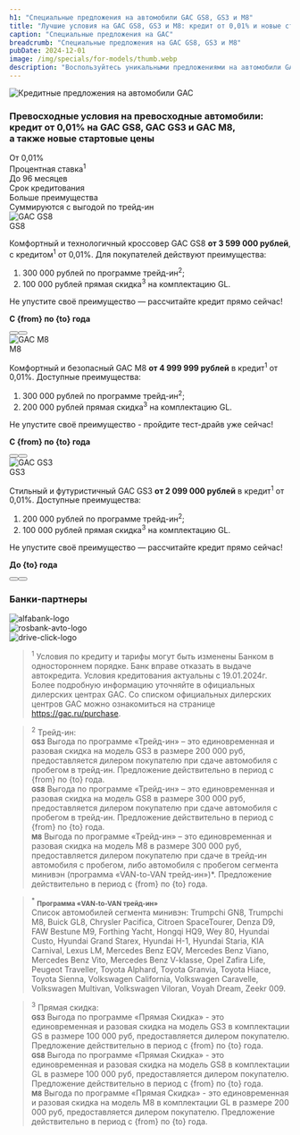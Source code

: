 ```yaml
---
h1: "Специальные предложения на автомобили GAC GS8, GS3 и M8"
title: "Лучшие условия на GAC GS8, GS3 и M8: кредит от 0,01% и новые стартовые цены"
caption: "Специальные предложения на GAC"
breadcrumb: "Специальные предложения на GAC GS8, GS3 и M8"
pubDate: 2024-12-01
image: /img/specials/for-models/thumb.webp
description: "Воспользуйтесь уникальными предложениями на автомобили GAC! Получите кредит от 0,01% на модели GS8, GS3 и M8. Успейте приобрести превосходные автомобили по новым стартовым ценам!"
---
```




<picture>
	<source media="(min-width: 768px)" srcset="/img/specials/for-models/banner.webp" />
	<source media="(min-width: 320px)" srcset="/img/specials/for-models/thumb.webp" />
	<img src="/img/specials/for-models/banner.webp" class="mb-10" alt="Кредитные предложения на автомобили GAC" />
</picture>

<h3 class="font-bold uppercase text-center !text-xl sm:!text-2xl lg:!text-3xl !mb-10 lg:!mb-20">Превосходные условия на превосходные автомобили: <br class="hidden lg:block" />кредит от 0,01% на GAC GS8, GAC GS3 и GAC M8, <br class="hidden lg:block" />а также новые стартовые цены</h3>

<div class="grid lg:grid-cols-3 gap-y-10 mb-14 sm:mb-20">
	<div class="text-center">
		<div class="text-xl sm:text-3xl font-bold sm:mb-4">От 0,01%</div>
		<div>Процентная ставка<sup>1</sup></div>
	</div>
	<div class="text-center">
		<div class="text-xl sm:text-3xl font-bold sm:mb-4">До 96 месяцев</div>
		<div>Срок кредитования</div>
	</div>
	<div class="text-center">
		<div class="text-xl sm:text-3xl font-bold sm:mb-4">Больше преимущества</div>
		<div>Суммируются с выгодой по трейд-ин</div>
	</div>
</div>

<div class="flex flex-col lg:flex-row mb-14 lg:mb-20">
	<img src="/img/specials/for-models/gs8.webp" class="h-auto object-cover object-center w-full lg:w-1/2" alt="GAC GS8" />
	<div class="w-full lg:w-1/2 lg:pl-10 xl:pl-20 py-10">	
		<div class="text-xl sm:text-3xl xl:text-4xl font-bold mb-7">GS8</div>
		<p>Комфортный и технологичный кроссовер GAC GS8 <b>от 3 599 000 рублей</b>, с кредитом<sup>1</sup> от 0,01%. Для покупателей действуют преимущества:</p>
		<ol class="list-decimal space-y-6 pl-5 *:text-base *:sm:text-xl !mb-6 sm:!mb-10">
			<li>300 000 рублей по программе трейд-ин<sup>2</sup>;</li>
			<li>100 000 рублей прямая скидка<sup>3</sup> на комплектацию GL.</li>
		</ol>
		<p>Не упустите своё преимущество — рассчитайте кредит прямо сейчас!</p>
		<p><b>С {from} по {to} года</b></p>
		<div class="flex gap-4 mt-10">
			<Button 
				classes="popup-link w-fit inline-block !px-4 xl:!px-8 !py-2 xl:!py-3 !text-white !no-underline !mb-0" 
				url="#common-modal" 
				title="Рассчитать кредит"
				dataTitle="Получить предложение по кредиту на GAC GS8"
				dataFormName={`Рассчитать кредит. Получить предложение по кредиту на GAC GS8`}
			/>
			<Button 
				classes="popup-link btn black btn-o w-fit inline-block !px-4 xl:!px-8 !py-2 xl:!py-3 !no-underline !mb-0" 
				url="#common-modal" 
				title="Записаться на тест-драйв"
				dataTitle="Записаться на тест-драйв. GAC GS8"
				dataFormName={`Записаться на тест-драйв. GAC GS8`}
			/>
		</div>
	</div>
</div>

<div class="flex flex-col lg:flex-row-reverse mb-14 lg:mb-20">
	<img src="/img/specials/for-models/m8.webp" class="h-auto object-cover object-center w-full lg:w-1/2" alt="GAC M8" />
	<div class="w-full lg:w-1/2 lg:pr-10 xl:pr-20 py-10">	
		<div class="text-xl sm:text-3xl xl:text-4xl font-bold mb-7">M8</div>
		<p>Комфортный и безопасный GAC M8 <b>от 4 999 999 рублей</b> в кредит<sup>1</sup> от 0,01%. Доступные преимущества:</p>
		<ol class="list-decimal space-y-6 pl-5 *:text-base *:sm:text-xl !mb-6 sm:!mb-10">
			<li>300 000 рублей по программе трейд-ин<sup>2</sup>;</li>
			<li>200 000 рублей прямая скидка<sup>3</sup> на комплектацию GL.</li>
		</ol>
		<p>Не упустите своё преимущество - пройдите тест-драйв уже сейчас!</p>
		<p><b>С {from} по {to} года</b></p>
		<div class="flex gap-4 mt-10">
			<Button 
				classes="popup-link w-fit inline-block !px-4 xl:!px-8 !py-2 xl:!py-3 !text-white !no-underline !mb-0" 
				url="#common-modal" 
				title="Рассчитать кредит"
				dataTitle="Получить предложение по кредиту на GAC M8"
				dataFormName={`Рассчитать кредит. Получить предложение по кредиту на GAC M8`}
			/>
			<Button 
				classes="popup-link btn black btn-o w-fit inline-block !px-4 xl:!px-8 !py-2 xl:!py-3 !no-underline !mb-0" 
				url="#common-modal" 
				title="Записаться на тест-драйв"
				dataTitle="Записаться на тест-драйв. GAC M8"
				dataFormName={`Записаться на тест-драйв. GAC M8`}
			/>
		</div>
	</div>
</div>

<div class="flex flex-col lg:flex-row mb-14 lg:mb-20">
	<img src="/img/specials/for-models/gs3.webp" class="h-auto object-cover object-center w-full lg:w-1/2" alt="GAC GS3" />
	<div class="w-full lg:w-1/2 lg:pl-10 xl:pl-20 py-10">	
		<div class="text-xl sm:text-3xl xl:text-4xl font-bold mb-7">GS3</div>
		<p>Стильный и футуристичный GAC GS3 <b>от 2 099 000 рублей</b> в кредит<sup>1</sup> от 0,01%. Доступные преимущества:</p>
		<ol class="list-decimal space-y-6 pl-5 *:text-base *:sm:text-xl !mb-6 sm:!mb-10">
			<li>200 000 рублей по программе трейд-ин<sup>2</sup>;</li>
			<li>100 000 рублей прямая скидка<sup>3</sup> на комплектацию GL.</li>
		</ol>
		<p>Не упустите своё преимущество — рассчитайте кредит прямо сейчас!</p>
		<p><b>До {to} года</b></p>
		<div class="flex gap-4 mt-10">
			<Button 
				classes="popup-link w-fit inline-block !px-4 xl:!px-8 !py-2 xl:!py-3 !text-white !no-underline !mb-0" 
				url="#common-modal" 
				title="Рассчитать кредит"
				dataTitle="Получить предложение по кредиту на GAC GS3"
				dataFormName={`Рассчитать кредит. Получить предложение по кредиту на GAC GS3`}
			/>
			<Button 
				classes="popup-link btn black btn-o w-fit inline-block !px-4 xl:!px-8 !py-2 xl:!py-3 !no-underline !mb-0" 
				url="#common-modal" 
				title="Записаться на тест-драйв"
				dataTitle="Записаться на тест-драйв. GAC GS3"
				dataFormName={`Записаться на тест-драйв. GAC GS3`}
			/>
		</div>
	</div>
</div>

<h3 class="font-bold uppercase text-center !text-2xl sm:!text-3xl !mb-10 lg:!mb-20">Банки-партнеры</h3>

<div class="grid lg:grid-cols-3 gap-y-10 mb-14 sm:mb-20">
	<div class="text-center">
		<img src="/img/banks/alfabank-logo.svg" alt="alfabank-logo" />
	</div>
	<div class="text-center">
		<img src="/img/banks/rosbank-avto.png" alt="rosbank-avto-logo" />
	</div>
	<div class="text-center">
		<img src="/img/banks/drive-click.png" alt="drive-click-logo" />
	</div>
</div>

<SpecialSalonsInfo />

> <sup>1</sup> Условия по кредиту и тарифы могут быть изменены Банком в одностороннем порядке. Банк вправе отказать в выдаче автокредита. Условия кредитования актуальны с 19.01.2024г. Более подробную информацию уточняйте в официальных дилерских центрах GAC. Со списком официальных дилерских центров GAC можно ознакомиться на странице https://gac.ru/purchase.

> <sup>2</sup> Трейд-ин:
<br/><b><small>GS3</small></b> Выгода по программе «Трейд-ин»  – это единовременная и разовая скидка на модель GS3  в размере 200 000 руб, предоставляется дилером покупателю при сдаче автомобиля с пробегом в трейд-ин. Предложение действительно в период с {from} по {to} года.
<br/><b><small>GS8</small></b> Выгода по программе «Трейд-ин»  – это единовременная и разовая скидка на модель GS8  в размере 300 000 руб, предоставляется дилером покупателю при сдаче автомобиля с пробегом в трейд-ин. Предложение действительно в период с {from} по {to} года.
<br/><b><small>M8</small></b> Выгода по программе «Трейд-ин»  – это единовременная и разовая скидка на модель М8  в размере 300 000 руб, предоставляется дилером покупателю при сдаче в трейд-ин автомобиля с пробегом, либо автомобиля с пробегом сегмента минивэн (программа «VAN-to-VAN трейд-ин»)*. Предложение действительно в период с {from} по {to} года.

> <sup>*</sup> <b><small>Программа «VAN-to-VAN трейд-ин»</small></b>
<br/>Список автомобилей сегмента минивэн: Trumpchi GN8, Trumpchi M8, Buick GL8, Chrysler Pacifica, Citroen SpaceTourer, Denza D9, FAW Bestune M9, Forthing Yacht, Hongqi HQ9, Wey 80, Hyundai Custo, Hyundai Grand Starex, Hyundai H-1, Hyundai Staria, KIA Carnival, Lexus LM, Mercedes Benz EQV, Mercedes Benz Viano, Mercedes Benz Vito, Mercedes Benz V-klasse, Opel Zafira Life, Peugeot Traveller, Toyota Alphard, Toyota Granvia, Toyota Hiace, Toyota Sienna, Volkswagen California, Volkswagen Caravelle, Volkswagen Multivan, Volkswagen Viloran, Voyah Dream, Zeekr 009.

> <sup>3</sup> Прямая скидка:
<br/><b><small>GS3</small></b> Выгода по программе «Прямая Скидка» - это единовременная и разовая скидка на модель GS3 в комплектации GS в размере 100 000 руб, предоставляется дилером покупателю. Предложение действительно в период с {from} по {to} года.
<br/><b><small>GS8</small></b> Выгода по программе «Прямая Скидка» - это единовременная и разовая скидка на модель GS8 в комплектации GL в размере 100 000 руб, предоставляется дилером покупателю. Предложение действительно в период с {from} по {to} года.
<br/><b><small>M8</small></b> Выгода по программе «Прямая Скидка» - это единовременная и разовая скидка на модель М8 в комплектации GL в размере 200 000 руб, предоставляется дилером покупателю. Предложение действительно в период с {from} по {to} года.